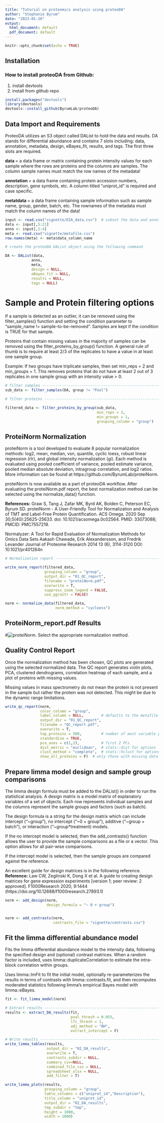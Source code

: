 ```yaml
---
title: "Tutorial on proteomics analysis using proteoDA"
author: "Stephanie Byrum"
date: "2023-01-20"
output:
  html_document: default
  pdf_document: default
---
```


```r
knitr::opts_chunk$set(echo = TRUE)
```

## Installation 

### How to install proteoDA from Github:

1. install devtools
2. install from github repo


```r 
install.packages("devtools")
library(devtools)
devtools::install_github(ByrumLab/proteoDA)
```

## Data Import and Requirements

ProteoDA utilizes an S3 object called DAList to hold the data and results. DA stands for differential abundance and contains 7 slots including: data, annotation, metadata, design, eBayes_fit, results, and tags. The first three slots are required. 

<b> data </b> = a data frame or matrix containing protein intensity values for each sample where the rows are proteins and the columns are samples. The column sample names must match the row names of the metadata! 

<b> annotation </b> = a data frame containing protein accession numbers, description, gene symbols, etc. A column titled "uniprot_id" is required and case specific. 

<b> metatdata </b> = a data frame containing sample information such as sample name, group, gender, batch, etc. The rownames of the metadata must match the column names of the data! 

```r
input <- read.csv("vignette/DIA_data.csv")  # subset the data and annotation
data <- input[,5:21]
anno <- input[,1:4]
meta <- read.csv("vignette/metafile.csv")
row.names(meta) <- meta$data_column_name

# create the proteoDA DAList object using the following command

DA <- DAList(data,
            anno,
            meta,
            design = NULL,
            eBayes_fit = NULL,
            results = NULL,
            tags = NULL)


```

# Sample and Protein filtering options 
If a sample is detected as an outlier, it can be removed using the filter_samples() function and setting the condition parameter to "sample_name != sample-to-be-removed". Samples are kept if the condition is TRUE for that sample. 

Proteins that contain missing values in the majority of samples can be removed using the 
filter_proteins_by_group() function. A general rule of thumb is to require at least 2/3
of the replicates to have a value in at least one sample group. 

Example: If two groups have triplicate samples, then set min_reps = 2 and min_groups = 1. This removes proteins that do not have at least 2 out of 3 replicates in one sample group with an intensity value > 0. 

```r
# filter samples --------------------------------------------------------------
sub_data <- filter_samples(DA, group != "Pool")

# filter proteins ---------------------------------------------------------

filtered_data <- filter_proteins_by_group(sub_data,
                                          min_reps = 2,
                                          min_groups = 1,
                                          grouping_column = "group")

```

## ProteiNorm Normalization 

proteiNorm is a tool developed to evaluate 8 popular normalization methods: log2, mean, median, vsn, quantile, cyclic loess, robust linear regression (rlr), and global intensity normalization (gi). Each method is evaluated using pooled coefficient of variance, pooled estimate variance, pooled median absolute deviation, intragroup correlation, and log2 ratios. More information can be found at https://github.com/ByrumLab/proteiNorm.  

proteiNorm is now available as a part of proteoDA workflow. After evaluating the proteiNorm.pdf report, the best normalization method can be selected using the normalize_data() function. 

<b>References:</b> Graw S, Tang J, Zafar MK, Byrd AK, Bolden C, Peterson EC, Byrum SD. proteiNorm - A User-Friendly Tool for Normalization and Analysis of TMT and Label-Free Protein Quantification. ACS Omega. 2020 Sep 30;5(40):25625-25633. doi: 10.1021/acsomega.0c02564. PMID: 33073088; PMCID: PMC7557219. 

Normalyzer: A Tool for Rapid Evaluation of Normalization Methods for Omics Data Sets
Aakash Chawade, Erik Alexandersson, and Fredrik Levander
Journal of Proteome Research 2014 13 (6), 3114-3120
DOI: 10.1021/pr401264n


```r
# Normalization report ----------------------------------------------------

write_norm_report(filtered_data,
                  grouping_column = "group",
                  output_dir = "01_QC_report",
                  filename = "proteiNorm.pdf",
                  overwrite = T,
                  suppress_zoom_legend = FALSE,
                  use_ggrastr = FALSE)

norm <- normalize_data(filtered_data,
                       norm_method = "cycloess")

```
## ProteiNorm_report.pdf Results

#![**proteiNorm.** Select the appropriate normalization method.](https://github.com/sbyrum21/proteoDA/blob/tutorial/images/proteiNorm.png) 


## Quality Control Report

Once the normalization method has been chosen, QC plots are generated using the selected normalized data. The QC report generates violin plots, PCA, clustered dendrograms, correlation heatmap of each sample, and a plot of proteins with missing values. 

Missing values in mass spectrometry do not mean the protein is not present in the sample but rather the protein was not detected. This might be due to the dynamic range limitations. 

```r
write_qc_report(norm,
                color_column = "group",
                label_column = NULL,        # defaults to the metafile rownames
                output_dir = "01_QC_report",
                filename = "QC_report.pdf",
                overwrite = T,
                top_proteins = 500,         # number of most variable proteins for clustering
                standardize = TRUE,
                pca_axes = c(1,2),          # first 2 PCs
                dist_metric = "euclidean",  # stats::dist for options
                clust_method = "complete",  # stats::hclust for options
                show_all_proteins = F)  # only those with missing data

```

## Prepare limma model design and sample group comparisons

The limma design formula must be added to the DAList() in order to run the statistical analysis. A design matrix is a model matrix of explanatory variables of a set of objects. Each row represents individual samples and the columns represent the sample groups and factors (such as batch). 

The design formula is a string for the design matrix which can include intercept ("~group"), no intercept ("~0 + group"), additive ("~group + batch"), or interaction ("~group*treatment) models. 

If the no intercept model is selected, then the add_contrasts() function allows the user to provide the sample comparisons as a file or a vector. This option allows for all pair-wise comparisons. 

If the intercept model is selected, then the sample groups are compared against the reference. 

An excellent guide for design matrices is in the following reference.  
<b>Reference:</b> Law CW, Zeglinski K, Dong X et al. A guide to creating design matrices for gene expression experiments [version 1; peer review: 2 approved]. F1000Research 2020, 9:1444 (https://doi.org/10.12688/f1000research.27893.1)

```r
norm <- add_design(norm,
                   design_formula = "~ 0 + group")


norm <- add_contrasts(norm,
                      contrasts_file = "vignette/contrasts.csv")

```

## Fit the limma differential abundance model 

Fits the limma differential abundance model to the intensity data, following the specified
design and (optional) contrast matrices. 
When a random factor is included, uses limma::duplicateCorrelation to estimate the
intra-block correlation within groups. 

Uses limma::lmFit to fit the initial model, optionally re-parameterizes the results in
terms of contrasts with limma::contrasts.fit, and then recomputes moderated statistics
following limma's empirical Bayes model with limma::eBayes.

```r
fit <- fit_limma_model(norm)

# Extract results ---------------------------------------------------------
results <- extract_DA_results(fit,
                              pval_thresh = 0.055,
                              lfc_thresh = 1,
                              adj_method = "BH",
                              extract_intercept = F)

# Write results -----------------------------------------------------------
write_limma_tables(results,
                   output_dir = "02_DA_results",
                   overwrite = T,
                   contrasts_subdir = NULL,
                   summary_csv=NULL,
                   combined_file_csv = NULL,
                   spreadsheet_xlsx = NULL,
                   add_filter = T)

write_limma_plots(results,
                  grouping_column = "group",
                  table_columns = c("uniprot_id","Description"),
                  title_column = "uniprot_id",
                  output_dir = "02_DA_results",
                  tmp_subdir = "tmp",
                  height = 1000,
                  width = 1000)


```
